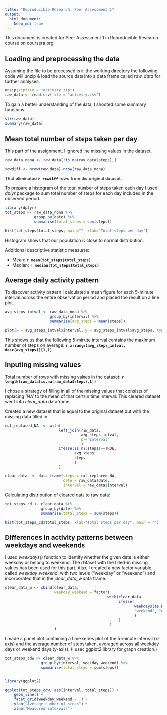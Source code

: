 ```yaml
---
title: "Reproducible Research: Peer Assessment 1"
output: 
  html_document:
    keep_md: true
---
```


This document is created for Peer Assessment 1 in Reproducible Research course on coursera.org.

## Loading and preprocessing the data
Assuming the file to be processed is in the working directory the following code
will unzip & load the source data into a data frame called *raw_data* for further analyses.

```r
unzip(zipfile = "activity.zip")
raw_data <- read.csv(file = "activity.csv")
```

To gain a better understanding of the data, I shooted some summary functions:
```r
str(raw_data)
summary(raw_data)
```

## Mean total number of steps taken per day
This part of the assignment, I ignored the missing values in the dataset.
```r
raw_data_nona <- raw_data[!is.na(raw_data$steps),]
```
```r
rowdiff <- nrow(raw_data)-nrow(raw_data_nona)
```
That eliminated **`r rowdiff`** rows from the original dataset.

To prepare a histogram of the total number of steps taken each day I used *dplyr*
package to sum total number of steps for each day included in the observed period.
```r
library(dplyr)
tot_steps <- raw_data_nona %>% 
             group_by(date) %>% 
             summarise(total_steps = sum(steps))

hist(tot_steps$total_steps, main="", xlab="Total steps per day")
```

Histogram shows that our population is close to normal distribution.

Additional descriptive statistic measures:

 - Mean: **`r mean(tot_steps$total_steps)`**
 - Median: **`r median(tot_steps$total_steps)`**

## Average daily activity pattern

To discover activity pattern I calculated a mean figure for each 5-minute interval across the entire observation period and placed the result on a line plot.
```r
avg_steps_intval <- raw_data_nona %>%
                    group_by(interval) %>%
                    summarise(avg_steps = mean(steps))

plot(x = avg_steps_intval$interval, y = avg_steps_intval$avg_steps, type="l", ylab="Average steps in the given interval", xlab="Measured intervals")
```

This shows us that the following 5-minute interval contains the maximum number of steps on average: **`r arrange(avg_steps_intval, desc(avg_steps))[1,1]`**

## Inputing missing values

Total number of rows with missing values in the dataset: **`r length(raw_data[is.na(raw_data$steps),1])`**

I chose a strategy of filling in all of the missing values that consists of replacing *'NA'* to the mean of that certain time interval. This cleared dataset went into *clear_data* dataframe.

Created a new dataset that is equal to the original dataset but with the missing data filled in.

```r
col_replaced_NA  <- with(
                        left_join(raw_data,
                                  avg_steps_intval,
                                  by="interval"
                                  ), 
                        ifelse(is.na(steps)==TRUE, 
                               avg_steps, 
                               steps
                               )
                        )

clear_data  <- data_frame(steps = col_replaced_NA, 
                          date = raw_data$date, 
                          interval = raw_data$interval)
```

Calculating distribution of cleared data to raw data:
```r
tot_steps_cd <- clear_data %>% 
                group_by(date) %>% 
                summarise(total_steps = sum(steps))

hist(tot_steps_cd$total_steps, xlab="Total steps per day", main = "")
```


## Differences in activity patterns between weekdays and weekends

I used *weekdays()* function to identify whether the given date is either weekday or belong to weekend. The dataset with the filled-in missing values has been used for this part.
Also, I created a new factor variable, called *weekday_weekend*, with two levels ("weekday" or "weekend") and incorporated that in the *clear_data_w* data frame. 

```r
clear_data_w <- cbind(clear_data,
                      weekday_weekend = factor(
                                              with(clear_data, 
                                                   ifelse(
                                                          weekdays(as.Date(as.character(clear_data$date))) %in% c("Sunday","Saturday"),
                                                          "weekend", "weekday"
                                                          )
                                                   )
                                               )
                      )
```

I made a panel plot containing a time series plot of the 5-minute interval (x-axis) and the average number of steps taken, averaged across all weekday days or weekend days (y-axis). (I used ggplot2 library for graph creation.)

```r
tot_steps_cdw <- clear_data_w %>% 
                group_by(interval, weekday_weekend) %>% 
                summarise(total_steps = sum(steps))


library(ggplot2)

ggplot(tot_steps_cdw, aes(interval, total_steps)) + 
    geom_line() + 
    facet_grid(weekday_weekend ~ .) +
    ylab("Average number of steps") +
    xlab("Measured intervals")
```
